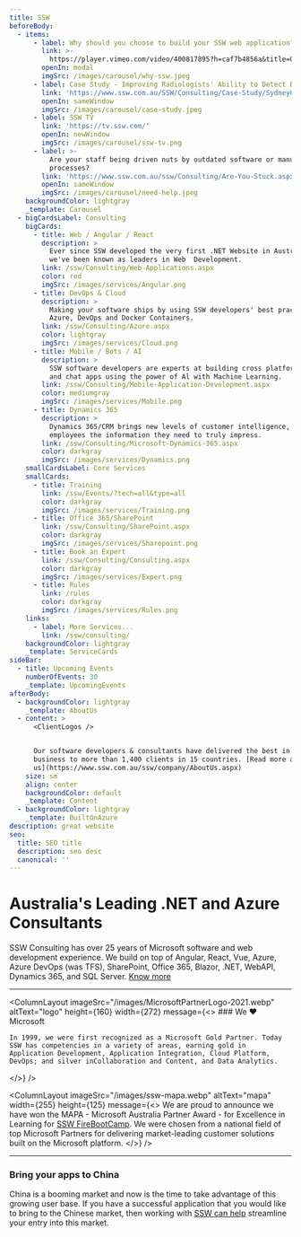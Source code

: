 ```yaml
---
title: SSW
beforeBody:
  - items:
      - label: Why should you choose to build your SSW web application?
        link: >-
          https://player.vimeo.com/video/400817895?h=caf7b4856a&title=0&byline=0&portrait=0&playsinline=0&autoplay=1&autopause=0&app_id=122963
        openIn: modal
        imgSrc: /images/carousel/why-ssw.jpeg
      - label: Case Study - Improving Radiologists' Ability to Detect Breast Cancer
        link: 'https://www.ssw.com.au/SSW/Consulting/Case-Study/SydneyUni.aspx'
        openIn: sameWindow
        imgSrc: /images/carousel/case-study.jpeg
      - label: SSW TV
        link: 'https://tv.ssw.com/'
        openIn: newWindow
        imgSrc: /images/carousel/ssw-tv.png
      - label: >-
          Are your staff being driven nuts by outdated software or manual
          processes?
        link: 'https://www.ssw.com.au/ssw/Consulting/Are-You-Stuck.aspx'
        openIn: sameWindow
        imgSrc: /images/carousel/need-help.jpeg
    backgroundColor: lightgray
    _template: Carousel
  - bigCardsLabel: Consulting
    bigCards:
      - title: Web / Angular / React
        description: >
          Ever since SSW developed the very first .NET Website in Australia,
          we've been known as leaders in Web  Development.
        link: /ssw/Consulting/Web-Applications.aspx
        color: red
        imgSrc: /images/services/Angular.png
      - title: DevOps & Cloud
        description: >
          Making your software ships by using SSW developers' best practices in
          Azure, DevOps and Docker Containers.
        link: /ssw/Consulting/Azure.aspx
        color: lightgray
        imgSrc: /images/services/Cloud.png
      - title: Mobile / Bots / AI
        description: >
          SSW software developers are experts at building cross platform mobile
          and chat apps using the power of Al with Machine Learning.
        link: /ssw/Consulting/Mobile-Application-Development.aspx
        color: mediumgray
        imgSrc: /images/services/Mobile.png
      - title: Dynamics 365
        description: >
          Dynamics 365/CRM brings new levels of customer intelligence, providing
          employees the information they need to truly impress.
        link: /ssw/Consulting/Microsoft-Dynamics-365.aspx
        color: darkgray
        imgSrc: /images/services/Dynamics.png
    smallCardsLabel: Core Services
    smallCards:
      - title: Training
        link: /ssw/Events/?tech=all&type=all
        color: darkgray
        imgSrc: /images/services/Training.png
      - title: Office 365/SharePoint
        link: /ssw/Consulting/SharePoint.aspx
        color: darkgray
        imgSrc: /images/services/Sharepoint.png
      - title: Book an Expert
        link: /ssw/Consulting/Consulting.aspx
        color: darkgray
        imgSrc: /images/services/Expert.png
      - title: Rules
        link: /rules
        color: darkgray
        imgSrc: /images/services/Rules.png
    links:
      - label: More Services...
        link: /ssw/consulting/
    backgroundColor: lightgray
    _template: ServiceCards
sideBar:
  - title: Upcoming Events
    numberOfEvents: 30
    _template: UpcomingEvents
afterBody:
  - backgroundColor: lightgray
    _template: AboutUs
  - content: >
      <ClientLogos />


      Our software developers & consultants have delivered the best in the
      business to more than 1,400 clients in 15 countries. [Read more about
      us](https://www.ssw.com.au/ssw/company/AboutUs.aspx)
    size: sm
    align: center
    backgroundColor: default
    _template: Content
  - backgroundColor: lightgray
    _template: BuiltOnAzure
description: great website
seo:
  title: SEO title
  description: seo desc
  canonical: ''
---
```


# Australia's Leading .NET and Azure Consultants

SSW Consulting has over 25 years of Microsoft software and web development experience. We build on top of Angular, React, Vue, Azure, Azure DevOps (was TFS), SharePoint, Office 365, Blazor, .NET, WebAPI, Dynamics 365, and SQL Server. [Know more](/about)

***

<ColumnLayout
  imageSrc="/images/MicrosoftPartnerLogo-2021.webp"
  altText="logo"
  height={160}
  width={272}
  message={<>
    ### We ❤️ Microsoft
    
    In 1999, we were first recognized as a Microsoft Gold Partner. Today SSW has competencies in a variety of areas, earning gold in Application Development, Application Integration, Cloud Platform, DevOps; and silver inCollaboration and Content, and Data Analytics.
  </>}
/>

<ColumnLayout
  imageSrc="/images/ssw-mapa.webp"
  altText="mapa"
  width={255}
  height={125}
  message={<>
    We are proud to announce we have won the MAPA - Microsoft Australia Partner Award - for Excellence in Learning for [SSW FireBootCamp](https://www.firebootcamp.com/). We were chosen from a national field of top Microsoft Partners for delivering market-leading customer solutions built on the Microsoft platform.
  </>}
/>

***

### Bring your apps to China <CustomImage src="/images/logos/china-flag.svg" altText="Chinese Flag" height={25} width={30} />

China is a booming market and now is the time to take advantage of this growing user base. If you have a successful application that you would like to bring to the Chinese market, then working with [SSW can help](https://www.ssw.com.au/ssw/Consulting/Chinafy-App.aspx) streamline your entry into this market.
